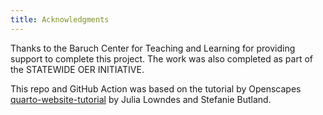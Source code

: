 ```yaml
---
title: Acknowledgments
---
```


Thanks to the Baruch Center for Teaching and Learning for providing support to 
complete this project. The work was also completed as part of the STATEWIDE OER
INITIATIVE.

This repo and GitHub Action was based on the tutorial by Openscapes
[quarto-website-tutorial](https://github.com/Openscapes/quarto-website-tutorial){target="_blank} 
by Julia Lowndes and Stefanie Butland.